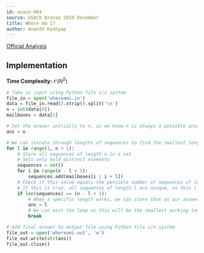 ```yaml
---
id: usaco-964
source: USACO Bronze 2019 December
title: Where Am I?
author: Ananth Kashyap
---
```


[Official Analysis](http://www.usaco.org/current/data/sol_whereami_bronze_dec19.html)

## Implementation

**Time Complexity:** $\mathcal{O}(N^2)$

<LanguageSection>

<PySection>

```python
# Take in input using Python file i/o system
file_in = open('whereami.in')
data = file_in.read().strip().split('\n')
n = int(data[0])
mailboxes = data[1]

# Set the answer initially to n, as we know n is always a possible answer
ans = n

# We can iterate through lengths of sequences to find the smallest length
for l in range(1, n + 1):
    # Store all sequences of length n in a set
    # Sets only hold distinct elements
    sequences = set()
    for i in range(n - l + 1):
        sequences.add(mailboxes[i : i + l])
    # Check if this value equals the possible number of sequences of length l
    # If this is true, all sequences of length l are unique, so this l works
    if len(sequences) == (n - l + 1):
        # When a specific length works, we can store that as our answer
        ans = l
        # We can exit the loop as this will be the smallest working length
        break

# Add final answer to output file using Python file i/o system
file_out = open('whereami.out', 'w')
file_out.write(str(ans))
file_out.close()
```

</PySection>

</LanguageSection>
